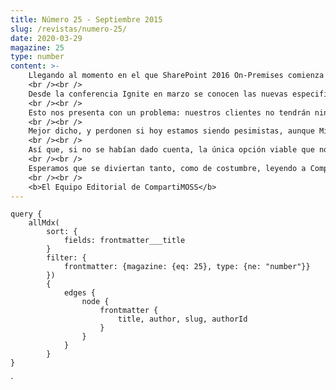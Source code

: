 ```yaml
---
title: Número 25 - Septiembre 2015
slug: /revistas/numero-25/
date: 2020-03-29
magazine: 25
type: number
content: >-
    ​Llegando al momento en el que SharePoint 2016 On-Premises comienza a estar disponible, podemos sacar algunas conclusiones sobre el futuro de SharePoint. Y, para ser honrados, aunque Microsoft nos ha dado algo de esperanzas de que la versión On-Premises seguirá existiendo por algún tiempo más, lo que hemos podido ver de la nueva versión no es precisamente para estar saltando de la alegría.
    <br /><br />
    Desde la conferencia Ignite en marzo se conocen las nuevas especificaciones de SharePoint 2016. Si no lo ha hecho anteriormente, puede ver un resumen de lo que hay nuevo o modificado en el artículo de Bill Baer (http://blogs.technet.com/b/wbaer/archive/2015/05/12/what-s-new-in-sharepoint-server-2016-installation-and-deployment.aspx). Como podrá observar, los cambios entre SharePoint 2013 y 2016 son mínimos, y principalmente enfocados a infraestructura.
    <br /><br />
    Esto nos presenta con un problema: nuestros clientes no tendrán ninguna motivación para moverse a la nueva versión. De igual forma, si alguna compañía que tenga planes de implementar un nuevo sistema de SharePoint On-Premises (si es que queda alguna en el mundo) y que ya disponga de licencias de 2010 o 2013, no tendrá ninguna razón para crear el sistema en 2016 teniendo que pagar por nuevas licencias.
    <br /><br />
    Mejor dicho, y perdonen si hoy estamos siendo pesimistas, aunque Microsoft salvó a SharePoint de una muerte inminente hace un par de meses, el paciente sigue con pronóstico reservado y es mejor ir pensando en donde va a ser enterrado. Algo así como Silverlight, y muchas otras tecnologías brillantes que Microsoft ha dejado que se mueran solas, de pura vejez y falta de mantenimiento.
    <br /><br />
    Así que, si no se habían dado cuenta, la única opción viable que nos queda es SharePoint Online en Office 365. Pero no esperen muchos cambios (o cambios radicales) en el futuro. SharePoint Online está siguiendo los pasos de Office: es un producto maduro, que permanecerá sin cambios radicales (e interesantes) por muchos años. Los tiempos de la aventura llamada SharePoint han desaparecido.
    <br /><br />
    Esperamos que se diviertan tanto, como de costumbre, leyendo a CompartiMOSS, como nosotros nos divertimos haciéndola (aunque ahora nos divertimos mucho menos programando a SharePoint).
    <br /><br />
    <b>El Equipo Editorial de CompartiMOSS​​​​​​​​</b>
---
```



<NumberHeader frontmatter={props.pageContext.frontmatter} />

<ViewArticles articles={props.data.allMdx} title="Índice" />

<ViewPartners />

    query {
        allMdx(    
            sort: {
                fields: frontmatter___title
            }
            filter: {
                frontmatter: {magazine: {eq: 25}, type: {ne: "number"}}
            }) 
            {
                edges {
                    node {
                        frontmatter {
                            title, author, slug, authorId
                        }      
                    }
                }
            }
    }
`
